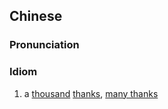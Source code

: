 {{also|千恩万谢}}
==Chinese==
{{zh-forms|s=千恩万谢}}

===Pronunciation===
{{zh-pron
|m=qiān'ēnwànxiè
|cat=id
}}

===Idiom===
{{zh-idiom}}

# a [[thousand]] [[thanks]], [[many thanks]]